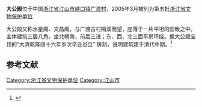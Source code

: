 {{文物保护单位
| 级别 = 省级
| 省区市 = 浙江省
| 图片 = Jiangshan Dagongdian 2018.06.23 18-00-11.jpg
| 名称 = 峡口大公殿
| 编号 = 5-110
| 分类 = 古建筑
| 所在 = [[江山市|江山市]][[峡口镇_(江山市)|峡口镇]]
| 时代 = [[清代|清代]]
| 登录 = 2005年3月
}}
'''大公殿'''位于中国[[浙江省|浙江省]][[江山市|江山市]][[峡口镇_(江山市)|峡口镇]][[广渡村|广渡村]]，2005年3月被列为第五批[[浙江省文物保护单位|浙江省文物保护单位]]

大公殿又称水星阁、文昌阁，与广渡古村隔溪而望，座落于一片平坦的田畈之中。主体建筑三层八角，坐北朝南，前后三进；东、西、北三面平房环绕。据大公殿宝顶的“大清乾隆四十六年岁次辛丑谷旦” 铸刻，说明建筑建于清代中期。<ref>{{Cite web |url=http://culture.zjol.com.cn/05culture/system/2006/08/14/007806156.shtml |title=峡口大公殿 |publisher=浙江在线 |date=2006年5月18日 |access-date=2010年11月25日 |archive-url=https://web.archive.org/web/20160304125033/http://culture.zjol.com.cn/05culture/system/2006/08/14/007806156.shtml |archive-date=2016年3月4日 |dead-url=yes }}</ref>

==参考文献==
{{reflist}}
{{衢州市境内的浙江省文物保护单位}}
{{coord|28|25|37|N|118|27|40|E|display=title|scale:10000}}
{{DEFAULTSORT:X峡}}
[[Category:浙江省文物保护单位|Category:浙江省文物保护单位]]
[[Category:江山市|Category:江山市]]